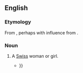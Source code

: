 ==English==

===Etymology===
From {{affix|en|Swiss|-ess}}, perhaps with influence from {{der|en|fr|Suissesse}}.

===Noun===
{{en-noun|es}}

# {{lb|en|somewhat|_|rare}} A [[Swiss]] woman or girl.
#* {{quote-book
|lang=en
|year=1836
|author=Caroline Bowles Southey
|title=Gems Selected from the Poems of Caroline Bowles
|publisher=Light and Horton
|location=Boston
|page=88
|pageurl=https://archive.org/details/gemsselectedfro00soutgoog/page/n126
|passage=She had been engaged as French governess to his four little daughters, who were also provided with an English teacher, and attended by half the masters in the metropolis. The young '''Swissess''' had been received on the most unexceptionable recommendation, as to character, connexions, and elegant acquirements; {{...}}}}